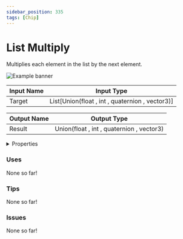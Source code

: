 ```yaml
---
sidebar_position: 335
tags: [Chip]
---
```


# List Multiply

Multiplies each element in the list by the next element.



![Example banner](./assets/585aebe5-5df3-423a-8bc4-66b4e2b8bc5b.svg)

| Input Name | Input Type |
|-----------|-----------|
| Target | List[Union(float , int , quaternion , vector3)] |

| Output Name | Output Type |
|-----------|-----------|
| Result | Union(float , int , quaternion , vector3) |


<details>
  <summary>Properties</summary>
  <div>
    <div>
    <table>
      <thead>
        <tr>
          <th>Is beta required?</th>
          <th>❌</th>
        </tr>
        <tr>
          <th>Is this chip a trolling risk?</th>
          <th>❌</th>
        </tr>
        <tr>
          <th>Chip UUID</th>
          <th>585aebe5-5df3-423a-8bc4-66b4e2b8bc5b</th>
        </tr>
      </thead>
    </table>
    </div>
  </div>
</details>

### Uses

None so far!

### Tips

None so far!

### Issues

None so far!